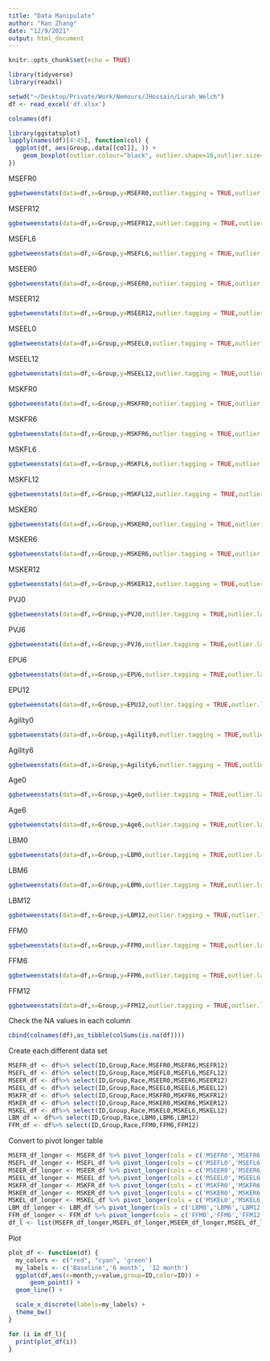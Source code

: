 ```yaml
---
title: "Data Manipulate"
author: "Ran Zhang"
date: "12/9/2021"
output: html_document
---
```


```r
knitr::opts_chunk$set(echo = TRUE)
```


```r
library(tidyverse)
library(readxl)
```

```r
setwd("~/Desktop/Private/Work/Nemours/JHossain/Lurah_Welch")
df <- read_excel('df.xlsx')
```

```r
colnames(df)
```

```r
library(ggstatsplot)
lapply(names(df)[4:45], function(col) {
  ggplot(df, aes(Group,.data[[col]], )) + 
    geom_boxplot(outlier.colour="black", outlier.shape=16,outlier.size=2, notch=FALSE)
})

```

MSEFR0
```r
ggbetweenstats(data=df,x=Group,y=MSEFR0,outlier.tagging = TRUE,outlier.label = ID)

```

MSEFR12
```r
ggbetweenstats(data=df,x=Group,y=MSEFR12,outlier.tagging = TRUE,outlier.label = ID)
```

MSEFL6
```r
ggbetweenstats(data=df,x=Group,y=MSEFL6,outlier.tagging = TRUE,outlier.label = ID)
```

MSEER0
```r
ggbetweenstats(data=df,x=Group,y=MSEER0,outlier.tagging = TRUE,outlier.label = ID)
```

MSEER12
```r
ggbetweenstats(data=df,x=Group,y=MSEER12,outlier.tagging = TRUE,outlier.label = ID)
```


MSEEL0
```r
ggbetweenstats(data=df,x=Group,y=MSEEL0,outlier.tagging = TRUE,outlier.label = ID)
```
MSEEL12
```r
ggbetweenstats(data=df,x=Group,y=MSEEL12,outlier.tagging = TRUE,outlier.label = ID)
```


MSKFR0
```r
ggbetweenstats(data=df,x=Group,y=MSKFR0,outlier.tagging = TRUE,outlier.label = ID)
```


MSKFR6
```r
ggbetweenstats(data=df,x=Group,y=MSKFR6,outlier.tagging = TRUE,outlier.label = ID)
```

MSKFL6
```r
ggbetweenstats(data=df,x=Group,y=MSKFL6,outlier.tagging = TRUE,outlier.label = ID)
```



MSKFL12
```r
ggbetweenstats(data=df,x=Group,y=MSKFL12,outlier.tagging = TRUE,outlier.label = ID)
```



MSKER0
```r
ggbetweenstats(data=df,x=Group,y=MSKER0,outlier.tagging = TRUE,outlier.label = ID)
```

MSKER6
```r
ggbetweenstats(data=df,x=Group,y=MSKER6,outlier.tagging = TRUE,outlier.label = ID)
```



MSKER12
```r
ggbetweenstats(data=df,x=Group,y=MSKER12,outlier.tagging = TRUE,outlier.label = ID)
```

PVJ0
```r
ggbetweenstats(data=df,x=Group,y=PVJ0,outlier.tagging = TRUE,outlier.label = ID)
```



PVJ6
```r
ggbetweenstats(data=df,x=Group,y=PVJ6,outlier.tagging = TRUE,outlier.label = ID)
```

EPU6
```r
ggbetweenstats(data=df,x=Group,y=EPU6,outlier.tagging = TRUE,outlier.label = ID)
```


EPU12
```r
ggbetweenstats(data=df,x=Group,y=EPU12,outlier.tagging = TRUE,outlier.label = ID)
```

Agility0
```r
ggbetweenstats(data=df,x=Group,y=Agility0,outlier.tagging = TRUE,outlier.label = ID)
```

Agility6
```r
ggbetweenstats(data=df,x=Group,y=Agility6,outlier.tagging = TRUE,outlier.label = ID)
```

Age0
```r
ggbetweenstats(data=df,x=Group,y=Age0,outlier.tagging = TRUE,outlier.label = ID)
```


Age6
```r
ggbetweenstats(data=df,x=Group,y=Age6,outlier.tagging = TRUE,outlier.label = ID)
```

LBM0
```r
ggbetweenstats(data=df,x=Group,y=LBM0,outlier.tagging = TRUE,outlier.label = ID)
```
LBM6
```r
ggbetweenstats(data=df,x=Group,y=LBM6,outlier.tagging = TRUE,outlier.label = ID)
```


LBM12
```r
ggbetweenstats(data=df,x=Group,y=LBM12,outlier.tagging = TRUE,outlier.label = ID)
```

FFM0
```r
ggbetweenstats(data=df,x=Group,y=FFM0,outlier.tagging = TRUE,outlier.label = ID)
```


FFM6
```r
ggbetweenstats(data=df,x=Group,y=FFM6,outlier.tagging = TRUE,outlier.label = ID)
```


FFM12
```r
ggbetweenstats(data=df,x=Group,y=FFM12,outlier.tagging = TRUE,outlier.label = ID)
```

Check the NA values in each column
```r
cbind(colnames(df),as_tibble(colSums(is.na(df))))
```



Create each different data set
```r
MSEFR_df <- df%>% select(ID,Group,Race,MSEFR0,MSEFR6,MSEFR12)
MSEFL_df <- df%>% select(ID,Group,Race,MSEFL0,MSEFL6,MSEFL12)
MSEER_df <- df%>% select(ID,Group,Race,MSEER0,MSEER6,MSEER12)
MSEEL_df <- df%>% select(ID,Group,Race,MSEEL0,MSEEL6,MSEEL12)
MSKFR_df <- df%>% select(ID,Group,Race,MSKFR0,MSKFR6,MSKFR12)
MSKER_df <- df%>% select(ID,Group,Race,MSKER0,MSKER6,MSKER12)
MSKEL_df <- df%>% select(ID,Group,Race,MSKEL0,MSKEL6,MSKEL12)
LBM_df <- df%>% select(ID,Group,Race,LBM0,LBM6,LBM12)
FFM_df <- df%>% select(ID,Group,Race,FFM0,FFM6,FFM12)
```

Convert to pivot longer table 
```r

MSEFR_df_longer <- MSEFR_df %>% pivot_longer(cols = c('MSEFR0','MSEFR6','MSEFR12'), names_to = 'month',values_to = 'value') 
MSEFL_df_longer <- MSEFL_df %>% pivot_longer(cols = c('MSEFL0','MSEFL6','MSEFL12'), names_to = 'month',values_to = 'value') 
MSEER_df_longer <- MSEER_df %>% pivot_longer(cols = c('MSEER0','MSEER6','MSEER12'), names_to = 'month',values_to = 'value') 
MSEEL_df_longer <- MSEEL_df %>% pivot_longer(cols = c('MSEEL0','MSEEL6','MSEEL12'), names_to = 'month',values_to = 'value') 
MSKFR_df_longer <- MSKFR_df %>% pivot_longer(cols = c('MSKFR0','MSKFR6','MSKFR12'), names_to = 'month',values_to = 'value') 
MSKER_df_longer <- MSKER_df %>% pivot_longer(cols = c('MSKER0','MSKER6','MSKER12'), names_to = 'month',values_to = 'value') 
MSKEL_df_longer <- MSKEL_df %>% pivot_longer(cols = c('MSKEL0','MSKEL6','MSKEL12'), names_to = 'month',values_to = 'value') 
LBM_df_longer <- LBM_df %>% pivot_longer(cols = c('LBM0','LBM6','LBM12'), names_to = 'month',values_to = 'value') 
FFM_df_longer <- FFM_df %>% pivot_longer(cols = c('FFM0','FFM6','FFM12'), names_to = 'month',values_to = 'value') 
df_l <- list(MSEFR_df_longer,MSEFL_df_longer,MSEER_df_longer,MSEEL_df_longer,MSKFR_df_longer,MSKER_df_longer, MSKEL_df_longer,LBM_df_longer,FFM_df_longer)
```


Plot
```r
plot_df <- function(df) {
  my_colors <- c("red", "cyan", 'green')
  my_labels <- c('Baseline','6 month', '12 month')
  ggplot(df,aes(x=month,y=value,group=ID,color=ID)) + 
      geom_point() +
  geom_line() +

  scale_x_discrete(labels=my_labels) + 
  theme_bw()
}

```

```r
for (i in df_l){
  print(plot_df(i))
}

```

